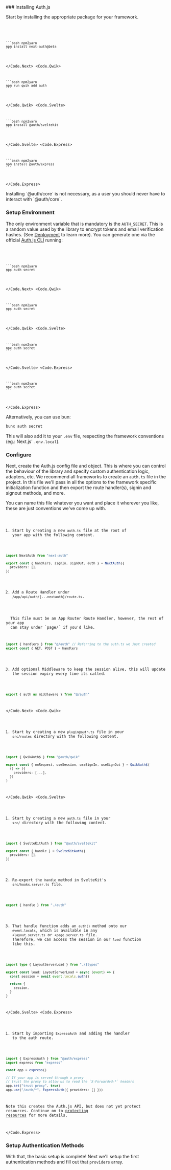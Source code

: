 
<Steps>
### Installing Auth.js

Start by installing the appropriate package for your framework.

<Code>
  <Code.Next>
    
    ```bash npm2yarn
    npm install next-auth@beta
    ```

  </Code.Next>
  <Code.Qwik>

    ```bash npm2yarn
    npm run qwik add auth
    ```

  </Code.Qwik>
  <Code.Svelte>
  
    ```bash npm2yarn
    npm install @auth/sveltekit
    ```
  </Code.Svelte>
  <Code.Express>
  
    ```bash npm2yarn
    npm install @auth/express
    ```
  
  </Code.Express>
</Code>

<Callout type="info">
  Installing `@auth/core` is not necessary, as a user you should never have to
  interact with `@auth/core`.
</Callout>

### Setup Environment

The only environment variable that is mandatory is the `AUTH_SECRET`. This is a random value used by the library to encrypt tokens and email
verification hashes. (See [Deployment](/getting-started/deployment) to learn more). You can generate one via the official [Auth.js CLI](https://cli.authjs.dev) running:

<Code>
  <Code.Next>
    
    ```bash npm2yarn
    npx auth secret
    ```

  </Code.Next>
  <Code.Qwik>

    ```bash npm2yarn
    npx auth secret
    ```

  </Code.Qwik>
  <Code.Svelte>
  
    ```bash npm2yarn
    npx auth secret
    ```
    
  </Code.Svelte>
  <Code.Express>
  
    ```bash npm2yarn
    npx auth secret
    ```
  
  </Code.Express>
</Code>

Alternatively, you can use bun:

```bash
bunx auth secret
```

This will also add it to your `.env` file, respecting the framework conventions (eg.: Next.js' `.env.local`).

### Configure

Next, create the Auth.js config file and object. This is where you can control the behaviour of the library and specify custom authentication logic, adapters, etc. We recommend all frameworks to create an `auth.ts` file in the project. In this file we'll pass in all the options to the framework specific initialization function and then export the route handler(s), signin and signout methods, and more.

<Callout type="info">
  You can name this file whatever you want and place it wherever you like, these
  are just conventions we've come up with.
</Callout>

<Code>
  <Code.Next>

1. Start by creating a new `auth.ts` file at the root of your app with the following content.

```ts filename="./auth.ts"
import NextAuth from "next-auth"

export const { handlers, signIn, signOut, auth } = NextAuth({
  providers: [],
})
```

2. Add a Route Handler under `/app/api/auth/[...nextauth]/route.ts`.

<Callout>
  This file must be an App Router Route Handler, however, the rest of your app
  can stay under `page/` if you'd like.
</Callout>

```ts filename="./app/api/auth/[...nextauth]/route.ts"
import { handlers } from "@/auth" // Referring to the auth.ts we just created
export const { GET, POST } = handlers
```

3. Add optional Middleware to keep the session alive, this will update the session expiry every time its called.

```ts filename="./middleware.ts"
export { auth as middleware } from "@/auth"
```

  </Code.Next>
  <Code.Qwik>

1. Start by creating a new `plugin@auth.ts` file in your `src/routes` directory with the following content.

```ts filename="/src/routes/plugin@auth.ts"
import { QwikAuth$ } from "@auth/qwik"

export const { onRequest, useSession, useSignIn, useSignOut } = QwikAuth$(
  () => ({
    providers: [...],
  })
)
```

  </Code.Qwik>
  <Code.Svelte>

1. Start by creating a new `auth.ts` file in your `src/` directory with the following content.

```ts filename="./src/auth.ts"
import { SvelteKitAuth } from "@auth/sveltekit"

export const { handle } = SvelteKitAuth({
  providers: [],
})
```

2. Re-export the `handle` method in SvelteKit's `src/hooks.server.ts` file.

```ts filename="./src/hooks.server.ts"
export { handle } from "./auth"
```

3. That handle function adds an `auth()` method onto our `event.locals`, which is available in any `+layout.server.ts` or `+page.server.ts` file. Therefore, we can access the session in our `load` function like this.

```ts filename="./src/routes/+layout.server.ts" {4}
import type { LayoutServerLoad } from "./$types"

export const load: LayoutServerLoad = async (event) => {
  const session = await event.locals.auth()

  return {
    session,
  }
}
```

  </Code.Svelte>
  <Code.Express>

1. Start by importing `ExpressAuth` and adding the handler to the auth route.

```ts filename="./src/routes/auth.route.ts" {1, 9}
import { ExpressAuth } from "@auth/express"
import express from "express"

const app = express()

// If your app is served through a proxy
// trust the proxy to allow us to read the `X-Forwarded-*` headers
app.set("trust proxy", true)
app.use("/auth/*", ExpressAuth({ providers: [] }))
```

Note this creates the Auth.js API, but does not yet protect resources. Continue on to [protecting resources](/getting-started/session-management/protecting) for more details.

  </Code.Express>
</Code>

### Setup Authentication Methods

With that, the basic setup is complete! Next we'll setup the first authentication methods and fill out that `providers` array.

</Steps>
